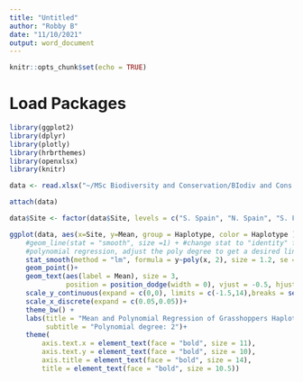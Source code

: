 ```yaml
---
title: "Untitled"
author: "Robby B"
date: "11/10/2021"
output: word_document
---
```


```r
knitr::opts_chunk$set(echo = TRUE)
```

# Load Packages
```r
library(ggplot2)
library(dplyr)
library(plotly)
library(hrbrthemes)
library(openxlsx)
library(knitr)

```

```r
data <- read.xlsx("~/MSc Biodiversity and Conservation/BIodiv and Cons skills/data presentation/Data Presentation data 21.xlsx", sheet = "mean")

```

```r
attach(data)

data$Site <- factor(data$Site, levels = c("S. Spain", "N. Spain", "S. France", "N. France"))

ggplot(data, aes(x=Site, y=Mean, group = Haplotype, color = Haplotype )) +
    #geom_line(stat = "smooth", size =1) + #change stat to "identity" for straight line
    #polynomial regression, adjust the poly degree to get a desired line of best fit.
    stat_smooth(method = "lm", formula = y~poly(x, 2), size = 1.2, se = F)+ 
    geom_point()+
    geom_text(aes(label = Mean), size = 3, 
              position = position_dodge(width = 0), vjust = -0.5, hjust = 0) +
    scale_y_continuous(expand = c(0,0), limits = c(-1.5,14),breaks = seq(0,15,1)) + 
    scale_x_discrete(expand = c(0.05,0.05))+
    theme_bw() + 
    labs(title = "Mean and Polynomial Regression of Grasshoppers Haplotype From South Spain to North France", 
         subtitle = "Polynomial degree: 2")+
    theme(
        axis.text.x = element_text(face = "bold", size = 11),
        axis.text.y = element_text(face = "bold", size = 10),
        axis.title = element_text(face = "bold", size = 14),
        title = element_text(face = "bold", size = 10.5))


```